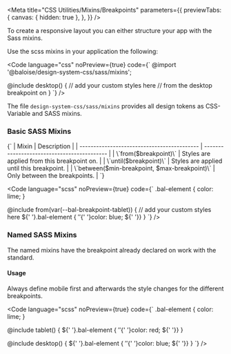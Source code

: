 
<Meta
  title="CSS Utilities/Mixins/Breakpoints"
  parameters={{
    previewTabs: {
      canvas: { hidden: true },
    },
  }}
/>

<Banner label="Breakpoints" section="CSS Utilities" color="green" />

<Lead>To create a responsive layout you can either structure your app with the Sass mixins.</Lead>

Use the scss mixins in your application the following:

<Code
  language="css"
  noPreview={true}
  code={`
@import '@baloise/design-system-css/sass/mixins';

@include desktop() {
// add your custom styles here
// from the desktop breakpoint on
}
`}
/>

The file `design-system-css/sass/mixins` provides all design tokens as CSS-Variable and SASS mixins.

### Basic SASS Mixins

<Markdown>
  {`
| Mixin                                       | Description                                 |
| ------------------------------------------- | ------------------------------------------- |
| \`from($breakpoint)\`                         | Styles are applied from this breakpoint on. |
| \`until($breakpoint)\`                        | Styles are applied until this breakpoint.   |
| \`between($min-breakpoint, $max-breakpoint)\` | Only between the breakpoints.               |
`}
</Markdown>

<Code
  language="scss"
  noPreview={true}
  code={`
.bal-element {
  color: lime;
}

@include from(var(--bal-breakpoint-tablet)) {
// add your custom styles here
${' '}.bal-element {
${' '}${' '}color: blue;
${' '}}
}
`}
/>

### Named SASS Mixins

The named mixins have the breakpoint already declared on work with the standard.

<Breakpoints />

#### Usage

Always define mobile first and afterwards the style changes for the different breakpoints.

<Code
  language="scss"
  noPreview={true}
  code={`
.bal-element {
  color: lime;
}

@include tablet() {
${' '}.bal-element {
${' '}${' '}color: red;
${' '}}
}

@include desktop() {
${' '}.bal-element {
${' '}${' '}color: blue;
${' '}}
}
`}
/>

<Footer>
  <LinkCards>
    <LinkCard
      pageTitle="Foundation/Grid"
      description="The Baloise Design System grid system is a fully responsive and 12 column layout system with six default breakpoints and five container layouts"
    />
    <LinkCard
      pageTitle="Foundation/Design Tokens"
      description="We use design tokens to replace hard-coded values in order to ensure a better consistency"
    />
  </LinkCards>
</Footer>
